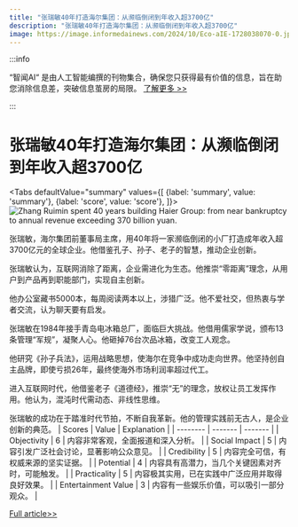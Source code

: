 ```yaml
---
title: "张瑞敏40年打造海尔集团：从濒临倒闭到年收入超3700亿"
description: "张瑞敏40年打造海尔集团：从濒临倒闭到年收入超3700亿"
image: https://image.informedainews.com/2024/10/Eco-aIE-1728038070-0.jpg
---
```



:::info

“智闻AI“ 是由人工智能编撰的刊物集合，确保您只获得最有价值的信息，旨在助您消除信息差，突破信息茧房的局限。  [了解更多 >>](/)

:::

# 张瑞敏40年打造海尔集团：从濒临倒闭到年收入超3700亿


<Tabs
	defaultValue="summary"
	values={[
	{label: 'summary', value: 'summary'},
	{label: 'score', value: 'score'},
]}>
<TabItem value="summary">
<img
  src="https://image.informedainews.com/2024/10/Eco-aIE-1728038070-0.jpg"
  alt="Zhang Ruimin spent 40 years building Haier Group: from near bankruptcy to annual revenue exceeding 370 billion yuan."
/>



张瑞敏，海尔集团前董事局主席，用40年将一家濒临倒闭的小厂打造成年收入超3700亿元的全球企业。他借鉴孔子、孙子、老子的智慧，推动企业创新。

张瑞敏认为，互联网消除了距离，企业需进化为生态。他推崇“零距离”理念，从用户到产品再到职能部门，实现自主创新。

他办公室藏书5000本，每周阅读两本以上，涉猎广泛。他不爱社交，但热衷与学者交流，认为聊天要有启发。

张瑞敏在1984年接手青岛电冰箱总厂，面临巨大挑战。他借用儒家学说，颁布13条管理“军规”，凝聚人心。他砸掉76台次品冰箱，改变工人观念。

他研究《孙子兵法》，运用战略思想，使海尔在竞争中成功走向世界。他坚持创自主品牌，即使亏损26年，最终使海外市场利润率超过代工。

进入互联网时代，他借鉴老子《道德经》，推崇“无”的理念，放权让员工发挥作用。他认为，混沌时代需动态、非线性思维。

张瑞敏的成功在于踏准时代节拍，不断自我革新。他的管理实践前无古人，是企业创新的典范。
</TabItem>
<TabItem value="score">
	| Scores     | Value   | Explanation |
	| -------- | ------- | ------- |
	| Objectivity  | 6    | 内容非常客观，全面报道和深入分析。    |
	| Social Impact | 5     | 内容引发广泛社会讨论，显著影响公众意见。    |
	| Credibility    | 5    | 内容完全可信，有权威来源的坚实证据。    |
	| Potential    | 4    | 内容具有高潜力，当几个关键因素对齐时，可能触发。    |
	| Practicality    | 5    | 内容极其实用，已在实践中广泛应用并取得良好效果。    |
	| Entertainment Value    | 3    | 内容有一些娱乐价值，可以吸引一部分观众。    |
</TabItem>
</Tabs>

[Full article>>](https://www.36kr.com/p/2975004237779203)
